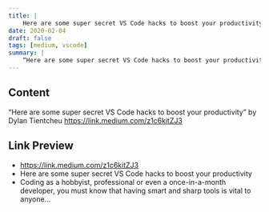 ```yaml
---
title: |
    Here are some super secret VS Code hacks to boost your productivity
date: 2020-02-04
draft: false
tags: [medium, vscode]
summary: |
    “Here are some super secret VS Code hacks to boost your productivity” by Dylan Tientcheu https://link.medium.com/z1c6kitZJ3
---
```


## Content

“Here are some super secret VS Code hacks to boost your productivity” by Dylan Tientcheu https://link.medium.com/z1c6kitZJ3

## Link Preview

- https://link.medium.com/z1c6kitZJ3
- Here are some super secret VS Code hacks to boost your productivity
- Coding as a hobbyist, professional or even a once-in-a-month developer, you must know that having smart and sharp tools is vital to anyone…
